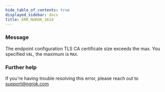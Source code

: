 ```yaml
---
hide_table_of_contents: true
displayed_sidebar: docs
title: ERR_NGROK_1614
---
```


### Message

The endpoint configuration TLS CA certificate size exceeds the max. You specified `VAL`, the maximum is `MAX`.

### Further help

If you're having trouble resolving this error, please reach out to [support@ngrok.com](mailto:support@ngrok.com?subject=Help%20with%20ERR_NGROK_1614)
